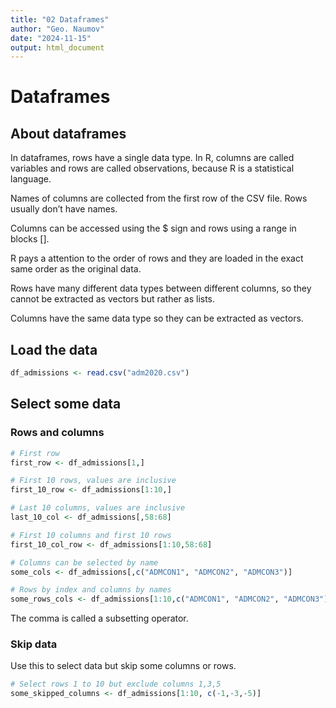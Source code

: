 ```yaml
---
title: "02 Dataframes"
author: "Geo. Naumov"
date: "2024-11-15"
output: html_document
---
```


# Dataframes

## About dataframes
In dataframes, rows have a single data type. In R, columns are called variables and rows are called observations, because R is a statistical language. 

Names of columns are collected from the first row of the CSV file. Rows usually don't have names.

Columns can be accessed using the $ sign and rows using a range in blocks [].

R pays a attention to the order of rows and they are loaded in the exact same order as the original data.

Rows have many different data types between different columns, so they cannot be extracted as vectors but rather as lists.

Columns have the same data type so they can be extracted as vectors.


## Load the data
```r
df_admissions <- read.csv("adm2020.csv")
```


## Select some data

### Rows and columns
```r
# First row
first_row <- df_admissions[1,]

# First 10 rows, values are inclusive
first_10_row <- df_admissions[1:10,]

# Last 10 columns, values are inclusive
last_10_col <- df_admissions[,58:68]

# First 10 columns and first 10 rows
first_10_col_row <- df_admissions[1:10,58:68]

# Columns can be selected by name
some_cols <- df_admissions[,c("ADMCON1", "ADMCON2", "ADMCON3")]

# Rows by index and columns by names
some_rows_cols <- df_admissions[1:10,c("ADMCON1", "ADMCON2", "ADMCON3")]
```
The comma is called a subsetting operator. 

### Skip data
Use this to select data but skip some columns or rows.
```r
# Select rows 1 to 10 but exclude columns 1,3,5
some_skipped_columns <- df_admissions[1:10, c(-1,-3,-5)]

```
